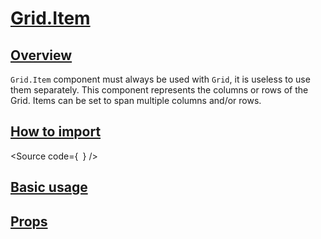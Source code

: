

<Meta of={Stories} />

# [Grid.Item](#grid-item)

## [Overview](#overview)

`Grid.Item` component must always be used with `Grid`, it is useless to
use them separately.
This component represents the columns or rows of the Grid. Items can be set to span
multiple columns and/or rows.

## [How to import](#how-to-import)

<Source
  code={`
`}
/>

## [Basic usage](#basic-usage)

<Canvas of={Stories.Base} />

## [Props](#props)

<ArgTypes of={Stories} />

